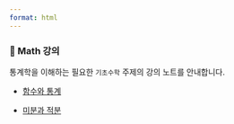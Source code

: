 ```yaml
---
format: html
---
```


### 📘 Math 강의

통계학을 이해하는 필요한 `기초수학` 주제의 강의 노트를 안내합니다.


- [함수와 통계](function.qmd)

- [미분과 적분](derivate_integral.qmd)
